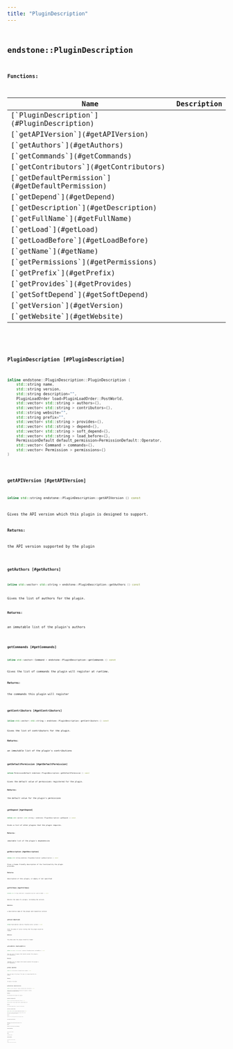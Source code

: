 ```yaml
---
title: "PluginDescription"
---
```


## <code className="doc-symbol doc-symbol-class"/> endstone::PluginDescription

















**Functions:**

<table>
<thead>
   <tr>
      <th>Name</th>
      <th>Description</th>
   </tr>
</thead>
<tbody>
<tr key="classendstone_1_1_plugin_description_1a6891a1c23f812cf3ce886b291e9b55d9">
    <td>[`PluginDescription`](#PluginDescription)</td>
    <td></td>
</tr>
<tr key="classendstone_1_1_plugin_description_1ae194d349c1f8229882beaf0eb03e8a55">
    <td>[`getAPIVersion`](#getAPIVersion)</td>
    <td></td>
</tr>
<tr key="classendstone_1_1_plugin_description_1a062c8f7df7c7a8fe77ab8bf715dac4bb">
    <td>[`getAuthors`](#getAuthors)</td>
    <td></td>
</tr>
<tr key="classendstone_1_1_plugin_description_1ab72bcaae19692e3adc527205d91fcc53">
    <td>[`getCommands`](#getCommands)</td>
    <td></td>
</tr>
<tr key="classendstone_1_1_plugin_description_1a87ec948d2370eff096635249fe050014">
    <td>[`getContributors`](#getContributors)</td>
    <td></td>
</tr>
<tr key="classendstone_1_1_plugin_description_1ab55182911b0a4b0c0fe4060d61549be4">
    <td>[`getDefaultPermission`](#getDefaultPermission)</td>
    <td></td>
</tr>
<tr key="classendstone_1_1_plugin_description_1a9755156d552f3a3914b7303ed733b734">
    <td>[`getDepend`](#getDepend)</td>
    <td></td>
</tr>
<tr key="classendstone_1_1_plugin_description_1a5eefb00d2ebb98e02b00f27751bbcf85">
    <td>[`getDescription`](#getDescription)</td>
    <td></td>
</tr>
<tr key="classendstone_1_1_plugin_description_1a311c84d8ffa82c26c06e9cbcb5c3ccf9">
    <td>[`getFullName`](#getFullName)</td>
    <td></td>
</tr>
<tr key="classendstone_1_1_plugin_description_1a5667754725d4b2426fa9759bf5028f46">
    <td>[`getLoad`](#getLoad)</td>
    <td></td>
</tr>
<tr key="classendstone_1_1_plugin_description_1a27acab42935c249ba12836f510ca9a2f">
    <td>[`getLoadBefore`](#getLoadBefore)</td>
    <td></td>
</tr>
<tr key="classendstone_1_1_plugin_description_1a5a2f39ff668525dfa077122be1596328">
    <td>[`getName`](#getName)</td>
    <td></td>
</tr>
<tr key="classendstone_1_1_plugin_description_1aa26b0f59f99a7e56627213a8b001a4c8">
    <td>[`getPermissions`](#getPermissions)</td>
    <td></td>
</tr>
<tr key="classendstone_1_1_plugin_description_1a576a777680f917842d66c21f100e8226">
    <td>[`getPrefix`](#getPrefix)</td>
    <td></td>
</tr>
<tr key="classendstone_1_1_plugin_description_1aa7ad7d7e5a635e93f7f9f314d7467beb">
    <td>[`getProvides`](#getProvides)</td>
    <td></td>
</tr>
<tr key="classendstone_1_1_plugin_description_1ab5b522df1a05b0608ba57a7c8e4598d1">
    <td>[`getSoftDepend`](#getSoftDepend)</td>
    <td></td>
</tr>
<tr key="classendstone_1_1_plugin_description_1ad18d8a055c2490eab5ed52a098fea461">
    <td>[`getVersion`](#getVersion)</td>
    <td></td>
</tr>
<tr key="classendstone_1_1_plugin_description_1a2c0839588d2d69aeeb5963294b75fe02">
    <td>[`getWebsite`](#getWebsite)</td>
    <td></td>
</tr>
</tbody>
</table>

### <code className="doc-symbol doc-symbol-function"/> PluginDescription [#PluginDescription]

```cpp
inline endstone::PluginDescription::PluginDescription (
    std::string name,
    std::string version,
    std::string description="",
    PluginLoadOrder load=PluginLoadOrder::PostWorld,
    std::vector< std::string > authors={},
    std::vector< std::string > contributors={},
    std::string website="",
    std::string prefix="",
    std::vector< std::string > provides={},
    std::vector< std::string > depend={},
    std::vector< std::string > soft_depend={},
    std::vector< std::string > load_before={},
    PermissionDefault default_permission=PermissionDefault::Operator,
    std::vector< Command > commands={},
    std::vector< Permission > permissions={}
) 
```


### <code className="doc-symbol doc-symbol-function"/> getAPIVersion [#getAPIVersion]

```cpp
inline std::string endstone::PluginDescription::getAPIVersion () const
```


Gives the API version which this plugin is designed to support.




**Returns:**

the API version supported by the plugin 





        
### <code className="doc-symbol doc-symbol-function"/> getAuthors [#getAuthors]

```cpp
inline std::vector< std::string > endstone::PluginDescription::getAuthors () const
```


Gives the list of authors for the plugin.




**Returns:**

an immutable list of the plugin's authors 





        
### <code className="doc-symbol doc-symbol-function"/> getCommands [#getCommands]

```cpp
inline std::vector< Command > endstone::PluginDescription::getCommands () const
```


Gives the list of commands the plugin will register at runtime.




**Returns:**

the commands this plugin will register 





        
### <code className="doc-symbol doc-symbol-function"/> getContributors [#getContributors]

```cpp
inline std::vector< std::string > endstone::PluginDescription::getContributors () const
```


Gives the list of contributors for the plugin.




**Returns:**

an immutable list of the plugin's contributions 





        
### <code className="doc-symbol doc-symbol-function"/> getDefaultPermission [#getDefaultPermission]

```cpp
inline PermissionDefault endstone::PluginDescription::getDefaultPermission () const
```


Gives the default value of permissions registered for the plugin.




**Returns:**

the default value for the plugin's permissions 





        
### <code className="doc-symbol doc-symbol-function"/> getDepend [#getDepend]

```cpp
inline std::vector< std::string > endstone::PluginDescription::getDepend () const
```


Gives a list of other plugins that the plugin requires.




**Returns:**

immutable list of the plugin's dependencies 





        
### <code className="doc-symbol doc-symbol-function"/> getDescription [#getDescription]

```cpp
inline std::string endstone::PluginDescription::getDescription () const
```


Gives a human-friendly description of the functionality the plugin provides. 

**Returns:**

description of this plugin, or empty if not specified 





        
### <code className="doc-symbol doc-symbol-function"/> getFullName [#getFullName]

```cpp
inline std::string endstone::PluginDescription::getFullName () const
```


Returns the name of a plugin, including the version.




**Returns:**

a descriptive name of the plugin and respective version 





        
### <code className="doc-symbol doc-symbol-function"/> getLoad [#getLoad]

```cpp
inline PluginLoadOrder endstone::PluginDescription::getLoad () const
```


Gives the phase of server startup that the plugin should be loaded.




**Returns:**

the phase when the plugin should be loaded 





        
### <code className="doc-symbol doc-symbol-function"/> getLoadBefore [#getLoadBefore]

```cpp
inline std::vector< std::string > endstone::PluginDescription::getLoadBefore () const
```


Gets the list of plugins that should consider this plugin a soft-dependency.




**Returns:**

immutable list of plugins that should consider this plugin a soft-dependency 





        
### <code className="doc-symbol doc-symbol-function"/> getName [#getName]

```cpp
inline std::string endstone::PluginDescription::getName () const
```


Gives the name of the plugin. This name is a unique identifier for plugins.




**Returns:**

the name of the plugin 





        
### <code className="doc-symbol doc-symbol-function"/> getPermissions [#getPermissions]

```cpp
inline std::vector< Permission > endstone::PluginDescription::getPermissions () const
```


Gives the list of permissions the plugin will register at runtime, immediately proceeding enabling.




**Returns:**

the permissions this plugin will register 





        
### <code className="doc-symbol doc-symbol-function"/> getPrefix [#getPrefix]

```cpp
inline std::string endstone::PluginDescription::getPrefix () const
```


Gives the token to prefix plugin-specific logging messages with.




**Returns:**

the prefixed logging token, or empty if not specified 





        
### <code className="doc-symbol doc-symbol-function"/> getProvides [#getProvides]

```cpp
inline std::vector< std::string > endstone::PluginDescription::getProvides () const
```


Gives the list of other plugin APIs which this plugin provides. These are usable for other plugins to depend on.




**Returns:**

immutable list of the plugin APIs which this plugin provides 





        
### <code className="doc-symbol doc-symbol-function"/> getSoftDepend [#getSoftDepend]

```cpp
inline std::vector< std::string > endstone::PluginDescription::getSoftDepend () const
```


Gives a list of other plugins that the plugin requires for full functionality.




**Returns:**

immutable list of the plugin's preferred dependencies 





        
### <code className="doc-symbol doc-symbol-function"/> getVersion [#getVersion]

```cpp
inline std::string endstone::PluginDescription::getVersion () const
```


Gives the version of the plugin.




**Returns:**

the version of the plugin 





        
### <code className="doc-symbol doc-symbol-function"/> getWebsite [#getWebsite]

```cpp
inline std::string endstone::PluginDescription::getWebsite () const
```


Gives the plugin's or plugin's author's website.




**Returns:**

the website of this plugin, or empty if not specified 





        